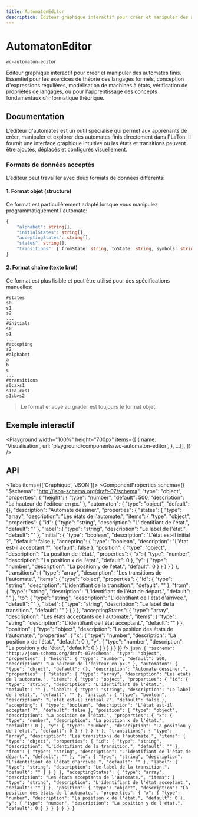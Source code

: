```yaml
---
title: AutomatonEditor
description: Éditeur graphique interactif pour créer et manipuler des automates finis. Essentiel pour les exercices de théorie des langages formels, conception d'expressions régulières, modélisation de machines à états, vérification de propriétés de langages, ou pour l'apprentissage des concepts fondamentaux d'informatique théorique.
---
```



# AutomatonEditor

`wc-automaton-editor`

Éditeur graphique interactif pour créer et manipuler des automates finis. Essentiel pour les exercices de théorie des langages formels, conception d'expressions régulières, modélisation de machines à états, vérification de propriétés de langages, ou pour l'apprentissage des concepts fondamentaux d'informatique théorique.

## Documentation

L'éditeur d'automates est un outil spécialisé qui permet aux apprenants de créer, manipuler et explorer des automates finis directement dans PLaTon. Il fournit une interface graphique intuitive où les états et transitions peuvent être ajoutés, déplacés et configurés visuellement.

### Formats de données acceptés

L'éditeur peut travailler avec deux formats de données différents:

#### 1. Format objet (structuré)

Ce format est particulièrement adapté lorsque vous manipulez programmatiquement l'automate:

```typescript
{
    "alphabet": string[],
    "initialStates": string[],
    "acceptingStates": string[],
    "states": string[],
    "transitions": { fromState: string, toState: string, symbols: string[] }[]
}
```

#### 2. Format chaîne (texte brut)

Ce format est plus lisible et peut être utilisé pour des spécifications manuelles:

```plaintext
#states
s0
s1
s2
...
#initials
s0
s1
...
#accepting
s2
#alphabet
a
b
c
...
#transitions
s0:a>s1
s1:a,c>s1
s1:b>s2
```

> Le format envoyé au grader est toujours le format objet.

## Exemple interactif

<Playground
  width="100%"
  height="700px"
  items={[
    {
      name: 'Visualisation',
      url: 'playground/components/wc-automaton-editor',
    },
    ...[],
  ]}
/>

## API

<Tabs items={['Graphique', 'JSON']}>
  <Tab>
    <ComponentProperties schema={{
  "$schema": "http://json-schema.org/draft-07/schema",
  "type": "object",
  "properties": {
    "height": {
      "type": "number",
      "default": 500,
      "description": "La hauteur de l'éditeur en px."
    },
    "automaton": {
      "type": "object",
      "default": {},
      "description": "Automate dessiner.",
      "properties": {
        "states": {
          "type": "array",
          "description": "Les états de l'automate.",
          "items": {
            "type": "object",
            "properties": {
              "id": {
                "type": "string",
                "description": "L'identifiant de l'état.",
                "default": ""
              },
              "label": {
                "type": "string",
                "description": "Le label de l'état.",
                "default": ""
              },
              "initial": {
                "type": "boolean",
                "description": "L'état est-il initial ?",
                "default": false
              },
              "accepting": {
                "type": "boolean",
                "description": "L'état est-il acceptant ?",
                "default": false
              },
              "position": {
                "type": "object",
                "description": "La position de l'état.",
                "properties": {
                  "x": {
                    "type": "number",
                    "description": "La position x de l'état.",
                    "default": 0
                  },
                  "y": {
                    "type": "number",
                    "description": "La position y de l'état.",
                    "default": 0
                  }
                }
              }
            }
          }
        },
        "transitions": {
          "type": "array",
          "description": "Les transitions de l'automate.",
          "items": {
            "type": "object",
            "properties": {
              "id": {
                "type": "string",
                "description": "L'identifiant de la transition.",
                "default": ""
              },
              "from": {
                "type": "string",
                "description": "L'identifiant de l'état de départ.",
                "default": ""
              },
              "to": {
                "type": "string",
                "description": "L'identifiant de l'état d'arrivée.",
                "default": ""
              },
              "label": {
                "type": "string",
                "description": "Le label de la transition.",
                "default": ""
              }
            }
          }
        },
        "acceptingStates": {
          "type": "array",
          "description": "Les états acceptants de l'automate.",
          "items": {
            "type": "string",
            "description": "L'identifiant de l'état acceptant.",
            "default": ""
          }
        },
        "position": {
          "type": "object",
          "description": "La position des états de l'automate.",
          "properties": {
            "x": {
              "type": "number",
              "description": "La position x de l'état.",
              "default": 0
            },
            "y": {
              "type": "number",
              "description": "La position y de l'état.",
              "default": 0
            }
          }
        }
      }
    }
  }
}} />
  </Tab>
  <Tab>
    ```json
    {
  "$schema": "http://json-schema.org/draft-07/schema",
  "type": "object",
  "properties": {
    "height": {
      "type": "number",
      "default": 500,
      "description": "La hauteur de l'éditeur en px."
    },
    "automaton": {
      "type": "object",
      "default": {},
      "description": "Automate dessiner.",
      "properties": {
        "states": {
          "type": "array",
          "description": "Les états de l'automate.",
          "items": {
            "type": "object",
            "properties": {
              "id": {
                "type": "string",
                "description": "L'identifiant de l'état.",
                "default": ""
              },
              "label": {
                "type": "string",
                "description": "Le label de l'état.",
                "default": ""
              },
              "initial": {
                "type": "boolean",
                "description": "L'état est-il initial ?",
                "default": false
              },
              "accepting": {
                "type": "boolean",
                "description": "L'état est-il acceptant ?",
                "default": false
              },
              "position": {
                "type": "object",
                "description": "La position de l'état.",
                "properties": {
                  "x": {
                    "type": "number",
                    "description": "La position x de l'état.",
                    "default": 0
                  },
                  "y": {
                    "type": "number",
                    "description": "La position y de l'état.",
                    "default": 0
                  }
                }
              }
            }
          }
        },
        "transitions": {
          "type": "array",
          "description": "Les transitions de l'automate.",
          "items": {
            "type": "object",
            "properties": {
              "id": {
                "type": "string",
                "description": "L'identifiant de la transition.",
                "default": ""
              },
              "from": {
                "type": "string",
                "description": "L'identifiant de l'état de départ.",
                "default": ""
              },
              "to": {
                "type": "string",
                "description": "L'identifiant de l'état d'arrivée.",
                "default": ""
              },
              "label": {
                "type": "string",
                "description": "Le label de la transition.",
                "default": ""
              }
            }
          }
        },
        "acceptingStates": {
          "type": "array",
          "description": "Les états acceptants de l'automate.",
          "items": {
            "type": "string",
            "description": "L'identifiant de l'état acceptant.",
            "default": ""
          }
        },
        "position": {
          "type": "object",
          "description": "La position des états de l'automate.",
          "properties": {
            "x": {
              "type": "number",
              "description": "La position x de l'état.",
              "default": 0
            },
            "y": {
              "type": "number",
              "description": "La position y de l'état.",
              "default": 0
            }
          }
        }
      }
    }
  }
}
    ```
  </Tab>
</Tabs>
